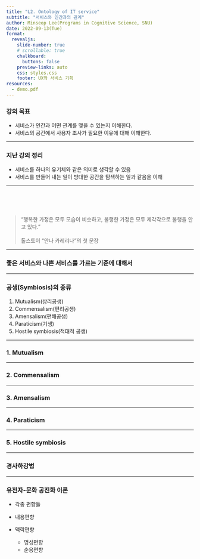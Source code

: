 ```yaml
---
title: "L2. Ontology of IT service"
subtitle: "서비스와 인간과의 관계"
author: Minseop Lee(Programs in Cognitive Science, SNU)
date: 2022-09-13(Tue)
format:
  revealjs: 
    slide-number: true
    # scrollable: true
    chalkboard: 
      buttons: false
    preview-links: auto
    css: styles.css
    footer: UX와 서비스 기획
resources:
  - demo.pdf
---
```


### 강의 목표

- 서비스가 인간과 어떤 관계를 맺을 수 있는지 이해한다.
- 서비스의 공간에서 사용자 조사가 필요한 이유에 대해 이해한다.


---

### 지난 강의 정리

::: incremental
- 서비스를 하나의 유기체와 같은 의미로 생각할 수 있음
- 서비스를 만들어 내는 일이 방대한 공간을 탐색하는 일과 같음을 이해
:::

---

<br>
<br>
<br>

::: {.r-stack}
> "행복한 가정은 모두 모습이 비슷하고, 불행한 가정은 모두 제각각으로 불행을 안고 있다." 
<br><br> 톨스토이 "안나 카레리나"의 첫 문장 
:::

---

### 좋은 서비스와 나쁜 서비스를 가르는 기준에 대해서


---

### 공생(Symbiosis)의 종류

::: incremental
1. Mutualism(상리공생)
2. Commensalism(편리공생)
3. Amensalism(편해공생)
4. Paraticism(기생)
5. Hostile symbiosis(적대적 공생)
:::

---

### 1. Mutualism

<!-- 
사례
-->

---

### 2. Commensalism

<!-- 
사례
-->

---

### 3. Amensalism

<!--
사례
-->

---

### 4. Paraticism

<!-- 
사례
-->

---

### 5. Hostile symbiosis

<!-- 
사례
-->


---

### 경사하강법

---

### 유전자-문화 공진화 이론

- 각종 편향들 

- 내용편향
- 맥락편향
    - 명성편향
    - 순응편향